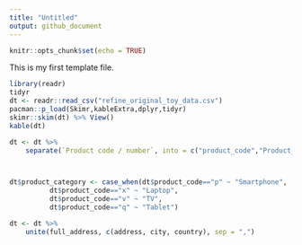 ```yaml
---
title: "Untitled"
output: github_document
---
```


```r
knitr::opts_chunk$set(echo = TRUE)
```

This is my first template file.

```r

library(readr)
tidyr
dt <- readr::read_csv("refine_original_toy_data.csv")
pacman::p_load(Skimr,kableExtra,dplyr,tidyr)
skimr::skim(dt) %>% View()
kable(dt)
```

```r
dt <- dt %>%
    separate(`Product code / number`, into = c("product_code","Product_number"),sep = "-")



dt$product_category <- case_when(dt$product_code=="p" ~ "Smartphone",
          dt$product_code=="x" ~ "Laptop",
          dt$product_code=="v" ~ "TV", 
          dt$product_code=="q" ~ "Tablet")

dt <- dt %>%
    unite(full_address, c(address, city, country), sep = ",")
```
